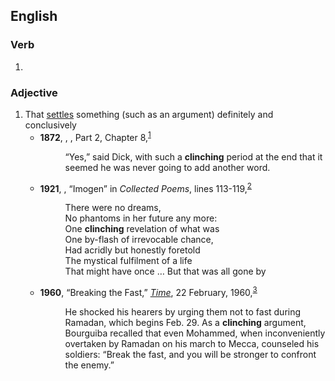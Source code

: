 ==English==

===Verb===
{{head|en|present participle}}

# {{present participle of|clinch|lang=en|nocat=1}}

===Adjective===
{{en-adj|-}}

# That [[settle]]s something (such as an argument) definitely and conclusively
#* '''1872''', {{w|Thomas Hardy}}, ''{{w|Under the Greenwood Tree}}'', Part 2, Chapter 8,<sup>[http://www.gutenberg.org/files/2662/2662-h/2662-h.htm]</sup>
#*: “Yes,” said Dick, with such a '''clinching''' period at the end that it seemed he was never going to add another word.
#* '''1921''', {{w|Edwin Arlington Robinson}}, “Imogen” in ''Collected Poems'', lines 113-119,<sup>[http://www.bartleby.com/233/304.html]</sup>
#*: There were no dreams,
#*: No phantoms in her future any more:
#*: One '''clinching''' revelation of what was
#*: One by-flash of irrevocable chance,
#*: Had acridly but honestly foretold
#*: The mystical fulfilment of a life
#*: That might have once … But that was all gone by
#* '''1960''', “Breaking the Fast,” ''[[w:Time (magazine)|Time]]'', 22 February, 1960,<sup>[http://www.time.com/time/magazine/article/0,9171,939596,00.html]</sup>
#*: He shocked his hearers by urging them not to fast during Ramadan, which begins Feb. 29. As a '''clinching''' argument, Bourguiba recalled that even Mohammed, when inconveniently overtaken by Ramadan on his march to Mecca, counseled his soldiers: “Break the fast, and you will be stronger to confront the enemy.”